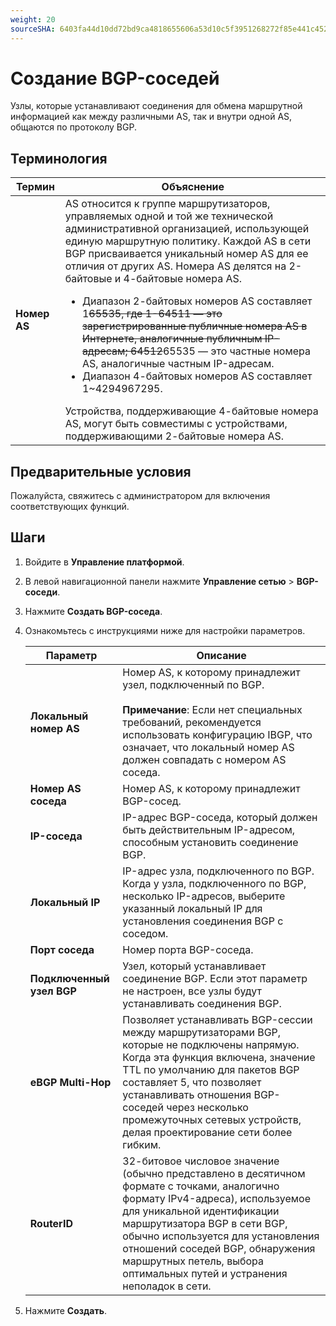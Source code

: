 ```yaml
---
weight: 20
sourceSHA: 6403fa44d10dd72bd9ca4818655606a53d10c5f3951268272f85e441c45246de
---
```


# Создание BGP-соседей

Узлы, которые устанавливают соединения для обмена маршрутной информацией как между различными AS, так и внутри одной AS, общаются по протоколу BGP.

## Терминология

| Термин          | Объяснение                                                                                                                                                                                                                                                                                                                                                                                                                                                                                                                                                                                                                                                                                             |
| --------------- | ------------------------------------------------------------------------------------------------------------------------------------------------------------------------------------------------------------------------------------------------------------------------------------------------------------------------------------------------------------------------------------------------------------------------------------------------------------------------------------------------------------------------------------------------------------------------------------------------------------------------------------------------------------------------------------------------------- |
| **Номер AS**    | AS относится к группе маршрутизаторов, управляемых одной и той же технической административной организацией, использующей единую маршрутную политику. Каждой AS в сети BGP присваивается уникальный номер AS для ее отличия от других AS. Номера AS делятся на 2-байтовые и 4-байтовые номера AS. <ul><li>Диапазон 2-байтовых номеров AS составляет 1~~65535, где 1-64511 — это зарегистрированные публичные номера AS в Интернете, аналогичные публичным IP-адресам; 64512~~65535 — это частные номера AS, аналогичные частным IP-адресам.</li><li>Диапазон 4-байтовых номеров AS составляет 1\~4294967295.</li></ul> Устройства, поддерживающие 4-байтовые номера AS, могут быть совместимы с устройствами, поддерживающими 2-байтовые номера AS. |

## Предварительные условия

Пожалуйста, свяжитесь с администратором для включения соответствующих функций.

## Шаги

1. Войдите в **Управление платформой**.

2. В левой навигационной панели нажмите **Управление сетью** > **BGP-соседи**.

3. Нажмите **Создать BGP-соседа**.

4. Ознакомьтесь с инструкциями ниже для настройки параметров.

   | Параметр              | Описание                                                                                                                                                                                                                                                                                                        |
   | --------------------- | ------------------------------------------------------------------------------------------------------------------------------------------------------------------------------------------------------------------------------------------------------------------------------------------------------------------ |
   | **Локальный номер AS** | Номер AS, к которому принадлежит узел, подключенный по BGP.<br /><br /><b>Примечание</b>: Если нет специальных требований, рекомендуется использовать конфигурацию IBGP, что означает, что локальный номер AS должен совпадать с номером AS соседа.                                                              |
   | **Номер AS соседа**   | Номер AS, к которому принадлежит BGP-сосед.                                                                                                                                                                                                                                                                |
   | **IP-соседа**         | IP-адрес BGP-соседа, который должен быть действительным IP-адресом, способным установить соединение BGP.                                                                                                                                                                                                         |
   | **Локальный IP**      | IP-адрес узла, подключенного по BGP. Когда у узла, подключенного по BGP, несколько IP-адресов, выберите указанный локальный IP для установления соединения BGP с соседом.                                                                                                                                                 |
   | **Порт соседа**       | Номер порта BGP-соседа.                                                                                                                                                                                                                                                                                   |
   | **Подключенный узел BGP** | Узел, который устанавливает соединение BGP. Если этот параметр не настроен, все узлы будут устанавливать соединения BGP.                                                                                                                                                                                       |
   | **eBGP Multi-Hop**    | Позволяет устанавливать BGP-сессии между маршрутизаторами BGP, которые не подключены напрямую. Когда эта функция включена, значение TTL по умолчанию для пакетов BGP составляет 5, что позволяет устанавливать отношения BGP-соседей через несколько промежуточных сетевых устройств, делая проектирование сети более гибким.     |
   | **RouterID**          | 32-битовое числовое значение (обычно представлено в десятичном формате с точками, аналогично формату IPv4-адреса), используемое для уникальной идентификации маршрутизатора BGP в сети BGP, обычно используется для установления отношений соседей BGP, обнаружения маршрутных петель, выбора оптимальных путей и устранения неполадок в сети. |

5. Нажмите **Создать**.
